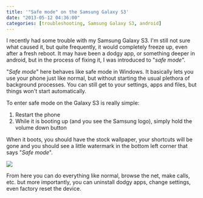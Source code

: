 ```yaml
---
title: '"Safe mode" on the Samsung Galaxy S3'
date: "2013-05-12 04:36:00"
categories: [troubleshooting, Samsung Galaxy S3, android]
---
```



I recently had some trouble with my Samsung Galaxy S3. I'm still not sure what
caused it, but quite frequently, it would completely freeze up, even after a
fresh reboot. It may have been a dodgy app, or something deeper in android, but
in the process of fixing it, I was introduced to "_safe mode_".

"_Safe mode_" here behaves like safe mode in Windows. It basically lets you use
your phone just like normal, but without starting the usual plethora of
background processes. You can still get to your settings, apps and files, but
things won't start automatically.

To enter safe mode on the Galaxy S3 is really simple:

1. Restart the phone
2. While it is booting up (and you see the Samsung logo), simply hold the volume down button

When it boots, you should have the stock wallpaper, your shortcuts will be gone
and you should see a little watermark in the bottom left corner that says "_Safe
mode_".

<Img originalAspectRatio src="blog/h2k6cdepo6jdasiyd4tt.jpg" />

From here you can do everything like normal, browse the net, make calls, etc.
but more importantly, you can uninstall dodgy apps, change settings, even
factory reset the device.
